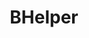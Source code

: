 ---
title: 'BHelper'
description: 'O `BHelper` é um componente utilizado para exibir informações adicionais ou ações em um ícone, geralmente na forma de um popover. (derivado da classe `TElement`).'
---